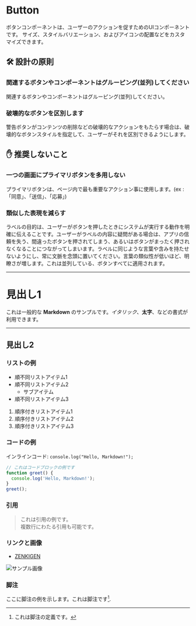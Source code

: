 
<Meta title="Buttonx" of={ButtonStories} />

# Button

ボタンコンポーネントは、ユーザーのアクションを促すためのUIコンポーネントです。
サイズ、スタイルバリエーション、およびアイコンの配置などをカスタマイズできます。

<Canvas>
  <Story of={Component} />
</Canvas>

<Controls of={Component} />

## 🛠️ 設計の原則

### 関連するボタンやコンポーネントはグルーピング(並列)してください

関連するボタンやコンポーネントはグルーピング(並列)してください。

### 破壊的なボタンを区別します

警告ボタンがコンテンツの削除などの破壊的なアクションをもたらす場合は、破壊的なボタンスタイルを指定して、ユーザーがそれを区別できるようにします。

## ✋ 推奨しないこと

### 一つの画面にプライマリボタンを多用しない

プライマリボタンは、ページ内で最も重要なアクション事に使用します。(ex : 「同意」、「送信」、「応募」)

### 類似した表現を減らす

ラベルの目的は、ユーザーがボタンを押したときにシステムが実行する動作を明確に伝えることです。ユーザーがラベルの内容に疑問がある場合は、アプリの信頼を失う、間違ったボタンを押されてしまう、あるいはボタンがまったく押されなくなることにつながってしまいます。ラベルに同じような言葉や含みを持たせないようにし、常に文脈を念頭に置いてください。言葉の類似性が低いほど、明瞭さが増します。これは並列している、ボタンすべてに適用されます。

---

# 見出し1

これは一般的な **Markdown** のサンプルです。_イタリック_、**太字**、などの書式が利用できます。

---

## 見出し2

### リストの例

- 順不同リストアイテム1
- 順不同リストアイテム2
  - サブアイテム
- 順不同リストアイテム3

1. 順序付きリストアイテム1
2. 順序付きリストアイテム2
3. 順序付きリストアイテム3

### コードの例

インラインコード: `console.log("Hello, Markdown!");`

```javascript
// これはコードブロックの例です
function greet() {
  console.log('Hello, Markdown!');
}
greet();
```

### 引用

> これは引用の例です。  
> 複数行にわたる引用も可能です。

### リンクと画像

- [ZENKIGEN](https://zenkigen.co.jp/)

![サンプル画像](https://placehold.jp/150x150.png)

### 脚注

ここに脚注の例を示します。これは脚注です[^1].

[^1]: これは脚注の定義です。
